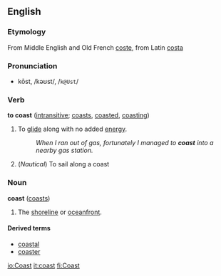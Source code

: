 ==English==
===Etymology===
From Middle English and Old French [[coste]], from Latin [[costa]]

===Pronunciation===
*kōst, /kəʊst/, /<tt>k@Ust</tt>/

===Verb===
'''to coast''' ([[intransitive]]; [[coasts]], [[coasted]], [[coasting]])

# To [[glide]] along with no added [[energy]].
#:''When I ran out of gas, fortunately I managed to '''coast''' into a nearby gas station.''
# (''Nautical'') To sail along a coast

===Noun===
'''coast''' ([[coasts]])

#The [[shoreline]] or [[oceanfront]].

====Derived terms====
*[[coastal]]
*[[coaster]]

[[io:Coast]]
[[it:coast]]
[[fi:Coast]]